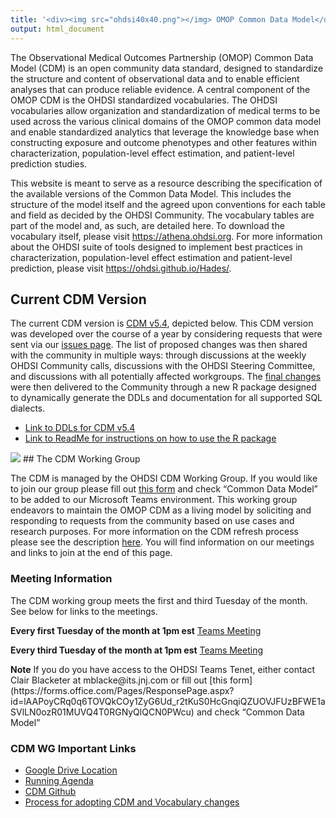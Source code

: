 ```yaml
---
title: '<div><img src="ohdsi40x40.png"></img> OMOP Common Data Model</div>'
output: html_document
---
```


The Observational Medical Outcomes Partnership (OMOP) Common Data Model (CDM) is an open community data standard, designed to standardize the structure and content of observational data and to enable efficient analyses that can produce reliable evidence. A central component of the OMOP CDM is the OHDSI standardized vocabularies. The OHDSI vocabularies allow organization and standardization of medical terms to be used across the various clinical domains of the OMOP common data model and enable standardized analytics that leverage the knowledge base when constructing exposure and outcome phenotypes and other features within characterization, population-level effect estimation, and patient-level prediction studies. 

This website is meant to serve as a resource describing the specification of the available versions of the Common Data Model. This includes the structure of the model itself and the agreed upon conventions for each table and field as decided by the OHDSI Community. The vocabulary tables are part of the model and, as such, are detailed here. To download the vocabulary itself, please visit [https://athena.ohdsi.org](https://athena.ohdsi.org). For more information about the OHDSI suite of tools designed to implement best practices in characterization, population-level effect estimation and patient-level prediction, please visit [https://ohdsi.github.io/Hades/](https://ohdsi.github.io/Hades/).

## Current CDM Version

The current CDM version is [CDM v5.4](http://ohdsi.github.io/CommonDataModel/cdm54.html), depicted below. This CDM version was developed over the course of a year by considering requests that were sent via our [issues page](https://github.com/OHDSI/CommonDataModel/issues). The list of proposed changes was then shared with the community in multiple ways: through discussions at the weekly OHDSI Community calls, discussions with the OHDSI Steering Committee, and discussions with all potentially affected workgroups. The [final changes](http://ohdsi.github.io/CommonDataModel/cdm54Changes.html) were then delivered to the Community through a new R package designed to dynamically generate the DDLs and documentation for all supported SQL dialects. 

- [Link to DDLs for CDM v5.4](https://github.com/OHDSI/CommonDataModel/tree/v5.4.0)
- [Link to ReadMe for instructions on how to use the R package](https://github.com/OHDSI/CommonDataModel/tree/master#readme)

![](images/cdm54.png)
## The CDM Working Group

The CDM is managed by the OHDSI CDM Working Group. If you would like to join our group please fill out [this form](https://forms.office.com/Pages/ResponsePage.aspx?id=lAAPoyCRq0q6TOVQkCOy1ZyG6Ud_r2tKuS0HcGnqiQZUOVJFUzBFWE1aSVlLN0ozR01MUVQ4T0RGNyQlQCN0PWcu) and check "Common Data Model" to be added to our Microsoft Teams environment. This working group endeavors to maintain the OMOP CDM as a living model by soliciting and responding to requests from the community based on use cases and research purposes. For more information on the CDM refresh process please see the description [here](http://ohdsi.github.io/CommonDataModel/cdmRefreshProcess.html). You will find information on our meetings and links to join at the end of this page. 

### Meeting Information

The CDM working group meets the first and third Tuesday of the month. See below for links to the meetings. 

**Every first Tuesday of the month at 1pm est** [Teams Meeting](https://teams.microsoft.com/l/meetup-join/19%3a133f2b94b86a41a884d4a4d160610148%40thread.tacv2/1601910741972?context=%7b%22Tid%22%3a%22a30f0094-9120-4aab-ba4c-e5509023b2d5%22%2c%22Oid%22%3a%2281c21b6d-448d-4634-abbc-6b0962d1138a%22%7d)   

**Every third Tuesday of the month at 1pm est** [Teams Meeting](https://teams.microsoft.com/l/meetup-join/19%3a133f2b94b86a41a884d4a4d160610148%40thread.tacv2/1611000164347?context=%7b%22Tid%22%3a%22a30f0094-9120-4aab-ba4c-e5509023b2d5%22%2c%22Oid%22%3a%223c193b7f-c2ab-4bcf-b88c-f89a6b1fba38%22%7d)


**Note** If you do you have access to the OHDSI Teams Tenet, either contact Clair Blacketer at mblacke@its.jnj.com or fill out [this form]
(https://forms.office.com/Pages/ResponsePage.aspx?id=lAAPoyCRq0q6TOVQkCOy1ZyG6Ud_r2tKuS0HcGnqiQZUOVJFUzBFWE1aSVlLN0ozR01MUVQ4T0RGNyQlQCN0PWcu) and check "Common Data Model"

### CDM WG Important Links

- [Google Drive Location](https://drive.google.com/open?id=1DaNKe6ivIAZPJeI31VJ-pzNB9wS9hDqu)
- [Running Agenda](https://docs.google.com/document/d/1WgKePjrI_cGdqn2XQCe1JdGaTzdMqU4p5ihkMt8fcAc/edit?usp=sharing)
- [CDM Github](https://github.com/OHDSI/CommonDataModel)
- [Process for adopting CDM and Vocabulary changes](http://ohdsi.github.io/CommonDataModel/cdmRefreshProcess.html)
